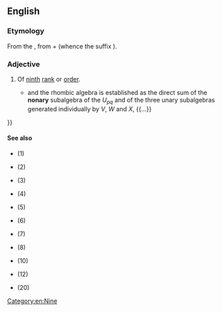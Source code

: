 ==English==
{{number box|en|9}}

===Etymology===
From the {{etyl|la|en}} {{m|la|nōnārius}}, from {{m|la|nōnus||ninth}} + {{m|la|-ārius}} (whence the {{etyl|en|-}} suffix {{m|en|-ary}}).

===Adjective===
{{en-adj|-}}

# Of [[ninth]] [[rank]] or [[order]].
#* {{quote-journal
|en
|date=1984-01-09
|first=L. J.
|last=Walpole
|title=Fourth-Rank Tensors of the Thirty-Two Crystal Classes: Multiplication Tables
|journal=Proceedings of the Royal Society of London, Series A, Mathematical and Physical Sciences
|volume=391
|issue=1800
|pages=149-179
|jstor=2397534
|passage={{...}} and the rhombic algebra is established as the direct sum of the '''nonary''' subalgebra of the ''U<sub>pq</sub>'' and of the three unary subalgebras generated individually by ''V'', ''W'' and ''X'', {{...}}
}}

====See also====
* {{l|en|primary}} (1)
* {{l|en|secondary}} (2)
* {{l|en|tertiary}} (3)
* {{l|en|quaternary}} (4)
* {{l|en|quinary}} (5)
* {{l|en|senary}} (6)
* {{l|en|septenary}} (7)
* {{l|en|octonary}} (8)
* {{l|en|denary}} (10)
* {{l|en|duodenary}} (12)
* {{l|en|vigenary}} (20)

[[Category:en:Nine]]